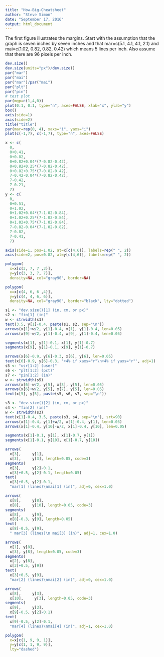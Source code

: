 ```yaml
---
title: "How-Big-Cheatsheet"
author: "Steve Simon"
date: "September 17, 2016"
output: html_document
---
```


The first figure illustrates the margins. Start with the assumption that the graph is seven inches by seven inches and that mar=c(5.1, 4.1, 4.1, 2.1) and mai=c(1.02, 0.82, 0.82, 0.42)
which means 5 lines per inch. Also assume that there are 96 pixels per inch.

```r
dev.size()
dev.size(units="px")/dev.size()
par("mar")
par("mai")
par("mar")/par("mai")
par("plt")
par("pin")
# test plot
par(mgp=c(1,4,0))
plot(0:1, 0:1, type="n", axes=FALSE, xlab="x", ylab="y")
box()
axis(side=1)
axis(side=2)
title("title")
par(mar=rep(0, 4), xaxs="i", yaxs="i")
plot(c(-1,7), c(-1,7), type="n", axes=FALSE)

x <- c(
  0,
  0+0.41,
  0+0.82,
  0+0.82+0.04*(7-0.82-0.42),
  0+0.82+0.25*(7-0.82-0.42),
  0+0.82+0.75*(7-0.82-0.42),
  7-0.42-0.04*(7-0.82-0.42),
  7-0.42,
  7-0.21,
  7)
y <- c(
  0,
  0+0.51,
  0+1.02,
  0+1.02+0.04*(7-1.02-0.84),
  0+1.02+0.25*(7-1.02-0.84),
  0+1.02+0.75*(7-1.02-0.84),
  7-0.82-0.04*(7-1.02-0.82),
  7-0.82,
  7-0.41,
  7)

axis(side=1, pos=1.02, at=x[c(4,6)], labels=rep(" ", 2)) 
axis(side=2, pos=0.82, at=y[c(4,6)], labels=rep(" ", 2)) 

polygon(
  x=x[c(3, 7, 7 ,3)],
  y=y[c(3, 3, 7, 7)],
  density=NA, col="gray90", border=NA)

polygon(
  x=x[c(4, 6, 6 ,4)],
  y=y[c(4, 4, 6, 6)],
  density=NA, col="gray90", border="black", lty="dotted")

s1 <- "dev.size()[1] (in, cm, or px)"
s2 <- "fin[1] (in)"
w <- strwidth(s1)
text(3.5, y[1]-0.4, paste(s1, s2, sep="\n"))
arrows(x[1]+w/2, y[1]-0.4, x[1], y[1]-0.4, len=0.05)
arrows(x[9]-w/2, y[1]-0.4, x[9], y[1]-0.4, len=0.05)

segments(x[1], y[1]-0.1, x[1], y[1]-0.7)
segments(x[9], y[1]-0.1, x[9], y[1]-0.7)

arrows(x[6]-0.9, y[6]-0.3, x[6], y[6], len=0.05)
text(x[6]-0.9, y[6]-0.3, '+4% if xaxs="r"\n+4% if yaxs="r"', adj=1)
s5 <- "usr[1:2] (user)"
s6 <- "plt[1:2] (pct)"
s7 <- "pin[1:2] (in)"
w <- strwidth(s5)
arrows(x[6]-w/2, y[5], x[3], y[5], len=0.05)
arrows(x[6]+w/2, y[5], x[7], y[5], len=0.05)
text(x[5], y[5], paste(s5, s6, s7, sep="\n"))

s3 <- "dev.size()[2] (in, cm, or px)"
s4 <- "fin[2] (in)"
w <- strwidth(s3)
text(x[1]-0.4, 3.5, paste(s3, s4, sep="\n"), srt=90)
arrows(x[1]-0.4, y[1]+w/2, x[1]-0.4, y[1], len=0.05)
arrows(x[1]-0.4, y[10]-w/2, x[1]-0.4, y[10], len=0.05)

segments(x[1]-0.1, y[1], x[1]-0.7, y[1])
segments(x[1]-0.1, y[10], x[1]-0.7, y[10])

arrows(
  x[3],     y[1],
  x[3],     y[3], length=0.05, code=3)
segments(
  x[3],     y[2]-0.1,
  x[3]+0.5, y[2]-0.1, length=0.05)
text(
  x[3]+0.5, y[2]-0.1, 
  "mar[1] (lines)\nmai[1] (in)", adj=0, cex=1.0)

arrows(
  x[8],     y[8],
  x[8],     y[10], length=0.05, code=3)
segments(
  x[8],     y[9],
  x[8]-0.3, y[9], length=0.05)
text(
  x[8]-0.5, y[9], 
  " mar[3] (lines)\n mai[3] (in)", adj=1, cex=1.0)

arrows(
  x[1], y[8],
  x[3], y[8], length=0.05, code=3)
segments(
  x[2], y[8],
  x[3]+0.5, y[9])
text(
  x[3]+0.5, y[9],
  "mar[2] (lines)\nmai[2] (in)", adj=0, cex=1.0)

arrows(
  x[8],     y[3],
  x[10],     y[3], length=0.05, code=3)
segments(
  x[9],     y[3],
  x[9]-0.5, y[2]-0.1)
text(
  x[9]-0.5, y[2]-0.1,
  "mar[4] (lines)\nmai[4] (in)", adj=1, cex=1.0)

polygon(
  x=x[c(1, 9, 9, 1)],
  y=y[c(1, 1, 9, 9)],
  lty="dashed")
```
